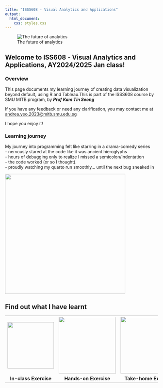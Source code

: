 ```yaml
---
title: "ISSS608 - Visual Analytics and Applications"
output:
  html_document:
    css: styles.css
---
```


![The future of analytics](images/Pic01.webp)

::: {style="text-align: left;"}
## Welcome to ISS608 - Visual Analytics and Applications, AY2024/2025 Jan class!

### Overview

This page documents my learning journey of creating data visualization beyond default, using R and Tableau.This is part of the ISSS608 course by SMU MITB program, by ***Prof Kam Tin Seong***

If you have any feedback or need any clarification, you may contact me at [andrea.yeo.2023\@mitb.smu.edu.sg](mailto:andrea.yeo.2023@mitb.smu.edu.sg)

I hope you enjoy it!

### Learning journey

My journey into programming felt like starring in a drama-comedy series\
- nervously stared at the code like it was ancient hieroglyphs\
- hours of debugging only to realize I missed a semicolon/indentation\
- the code worked (or so I thought).\
- proudly watching my quarto run smoothly… until the next bug sneaked in

![](images/Pic05.png){fig-align="center" width="396"}
:::

## Find out what I have learnt

|  |  |  |
|:----------------------:|:----------------------:|:----------------------:|
| [![](images/Pic02.jpg){width="153"}](In-class_Ex/In-class_Ex01.html) | [![](images/Pic03.jpg){width="188"}](Hands-on_Ex/Hands-on_Ex01.html) | [![](images/Pic04.jpeg){width="188"}](Take-home_Ex/Take-home_Ex01.html) |
| **In-class Exercise** | **Hands-on Exercise** | **Take-home Exercise** |
